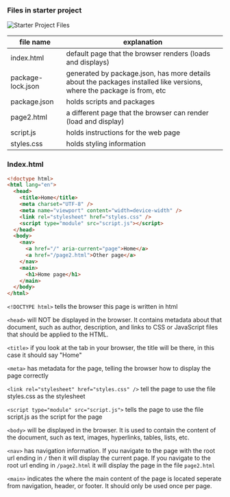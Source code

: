 ### Files in starter project

![Starter Project Files](/images/starter_files.png "starter files")

| file name         | explanation                                                                                                            |
| ----------------- | ---------------------------------------------------------------------------------------------------------------------- |
| index.html        | default page that the browser renders (loads and displays)                                                             |
| package-lock.json | generated by package.json, has more details about the packages installed like versions, where the package is from, etc |
| package.json      | holds scripts and packages                                                                                             |
| page2.html        | a different page that the browser can render (load and display)                                                        |
| script.js         | holds instructions for the web page                                                                                    |
| styles.css        | holds styling information                                                                                              |

### Index.html

```html filename="index.html"
<!doctype html>
<html lang="en">
  <head>
    <title>Home</title>
    <meta charset="UTF-8" />
    <meta name="viewport" content="width=device-width" />
    <link rel="stylesheet" href="styles.css" />
    <script type="module" src="script.js"></script>
  </head>
  <body>
    <nav>
      <a href="/" aria-current="page">Home</a>
      <a href="/page2.html">Other page</a>
    </nav>
    <main>
      <h1>Home page</h1>
    </main>
  </body>
</html>
```

`<!DOCTYPE html>` tells the browser this page is written in html

`<head>` will NOT be displayed in the browser. It contains metadata about that document, such as author, description, and links to CSS or JavaScript files that should be applied to the HTML.

`<title>` if you look at the tab in your browser, the title will be there, in this case it should say "Home"

`<meta>` has metadata for the page, telling the browser how to display the page correctly

`<link rel="stylesheet" href="styles.css" />` tell the page to use the file styles.css as the stylesheet

`<script type="module" src="script.js">` tells the page to use the file script.js as the script for the page

`<body>` will be displayed in the browser. It is used to contain the content of the document, such as text, images, hyperlinks, tables, lists, etc.

`<nav>` has navigation information. If you navigate to the page with the root url ending in `/` then it will display the current page. If you navigate to the root url ending in `/page2.html` it will display the page in the file `page2.html`

`<main>` indicates the where the main content of the page is located seperate from navigation, header, or footer. It should only be used once per page.
